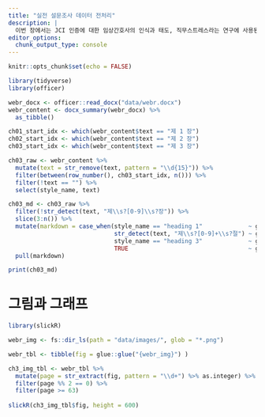 ```yaml
---
title: "실전 설문조사 데이터 전처리"
description: |
  이번 장에서는 JCI 인증에 대한 임상간호사의 인식과 태도, 직무스트레스라는 연구에 사용된 테이터를 가지고 전처리 연습을 해본다. 사용할 데이터(JCI인증.xlsx) 및 논문 (JCI인증.hwp)은 다음 주소에서 다운로드 받을 수 있다(http://web-r.org/book/1 4125). 자료를 다운받지 않아도 웹R의 무료서버에 접속하여 내장된 데이터를 이용할 수 있다.
editor_options: 
  chunk_output_type: console
---
```


```r
knitr::opts_chunk$set(echo = FALSE)
```

```r
library(tidyverse)
library(officer)

webr_docx <- officer::read_docx("data/webr.docx")
webr_content <- docx_summary(webr_docx) %>% 
  as_tibble()

ch01_start_idx <- which(webr_content$text == "제 1 장")
ch02_start_idx <- which(webr_content$text == "제 2 장")
ch03_start_idx <- which(webr_content$text == "제 3 장")

ch03_raw <- webr_content %>% 
  mutate(text = str_remove(text, pattern = "\\d{15}")) %>% 
  filter(between(row_number(), ch03_start_idx, n())) %>% 
  filter(!text == "") %>% 
  select(style_name, text)

ch03_md <- ch03_raw %>% 
  filter(!str_detect(text, "제\\s?[0-9]\\s?장")) %>% 
  slice(3:n()) %>%   
  mutate(markdown = case_when(style_name == "heading 1"             ~ glue::glue("# {text} \n\n"),
                              str_detect(text, "제\\s?[0-9]+\\s?절") ~ glue::glue("## {text} \n\n"),
                              style_name == "heading 3"             ~ glue::glue("### {text} \n\n"),
                              TRUE                                  ~ glue::glue("{text} \n\n"))) %>% 
  pull(markdown)

print(ch03_md)
```

# 그림과 그래프

```r
library(slickR)

webr_img <- fs::dir_ls(path = "data/images/", glob = "*.png")

webr_tbl <- tibble(fig = glue::glue("{webr_img}") )

ch3_img_tbl <- webr_tbl %>% 
  mutate(page = str_extract(fig, pattern = "\\d+") %>% as.integer) %>% 
  filter(page %% 2 == 0) %>% 
  filter(page >= 63)
  
slickR(ch3_img_tbl$fig, height = 600)
```
